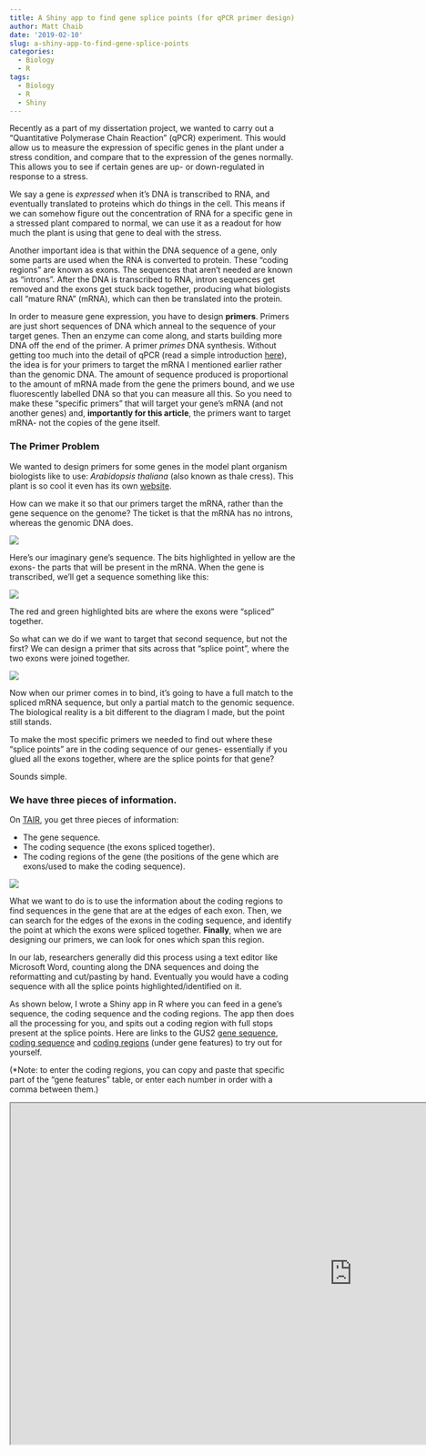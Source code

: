 ```yaml
---
title: A Shiny app to find gene splice points (for qPCR primer design)
author: Matt Chaib
date: '2019-02-10'
slug: a-shiny-app-to-find-gene-splice-points
categories:
  - Biology
  - R
tags:
  - Biology
  - R
  - Shiny
---
```


Recently as a part of my dissertation project, we wanted to carry out a "Quantitative Polymerase Chain Reaction" (qPCR) experiment. This would allow us to measure the expression of specific genes in the plant under a stress condition, and compare that to the expression of the genes normally. This allows you to see if certain genes are up- or down-regulated in response to a stress. 

We say a gene is *expressed* when it's DNA is transcribed to RNA, and eventually translated to proteins which do things in the cell. This means if we can somehow figure out the concentration of RNA for a specific gene in a stressed plant compared to normal, we can use it as a readout for how much the plant is using that gene to deal with the stress.

Another important idea is that within the DNA sequence of a gene, only some parts are used when the RNA is converted to protein. These "coding regions" are known as exons. The sequences that aren't needed are known as "introns". After the DNA is transcribed to RNA, intron sequences get removed and the exons get stuck back together, producing what biologists call "mature RNA" (mRNA), which can then be translated into the protein.


In order to measure gene expression, you have to design **primers**. Primers are just short sequences of DNA which anneal to the sequence of your target genes. Then an enzyme can come along, and starts building more DNA off the end of the primer. A primer *primes* DNA synthesis. Without getting too much into the detail of qPCR (read a simple introduction [here](https://www.ncbi.nlm.nih.gov/probe/docs/techqpcr/)), the idea is for your primers to target the mRNA I mentioned earlier rather than the genomic DNA. The amount of sequence produced is proportional to the amount of mRNA made from the gene the primers bound, and we use fluorescently labelled DNA so that you can measure all this. So you need to make these "specific primers" that will target your gene's mRNA (and not another genes) and, **importantly for this article**, the primers want to target mRNA- not the copies of the gene itself.

### The Primer Problem

We wanted to design primers for some genes in the model plant organism biologists like to use: *Arabidopsis thaliana* (also known as thale cress). This plant is so cool it even has its own [website](https://www.arabidopsis.org/portals/education/aboutarabidopsis.jsp).

How can we make it so that our primers target the mRNA, rather than the gene sequence on the genome? The ticket is that the mRNA has no introns, whereas the genomic DNA does. 

![](/post/2019-02-10-a-shiny-app-to-find-gene-splice-points_files/rawseq.png)

Here's our imaginary gene's sequence. The bits highlighted in yellow are the exons- the parts that will be present in the mRNA. When the gene is transcribed, we'll get a sequence something like this:

![](/post/2019-02-10-a-shiny-app-to-find-gene-splice-points_files/spliceseq.png)

The red and green highlighted bits are where the exons were "spliced" together. 

So what can we do if we want to target that second sequence, but not the first? We can design a primer that sits across that "splice point", where the two exons were joined together. 

![](/post/2019-02-10-a-shiny-app-to-find-gene-splice-points_files/primermatch.png)

Now when our primer comes in to bind, it's going to have a full match to the spliced mRNA sequence, but only a partial match to the genomic sequence. The biological reality is a bit different to the diagram I made, but the point still stands. 

To make the most specific primers we needed to find out where these "splice points" are in the coding sequence of our genes- essentially if you glued all the exons together, where are the splice points for that gene? 

Sounds simple.

### We have three pieces of information.

On [TAIR](https://www.arabidopsis.org/), you get three pieces of information:

- The gene sequence.
- The coding sequence (the exons spliced together).
- The coding regions of the gene (the positions of the gene which are exons/used to make the coding sequence).

![](/post/2019-02-10-a-shiny-app-to-find-gene-splice-points_files/tair_info.png)

What we want to do is to use the information about the coding regions to find sequences in the gene that are at the edges of each exon. Then, we can search for the edges of the exons in the coding sequence, and identify the point at which the exons were spliced together. **Finally**, when we are designing our primers, we can look for ones which span this region. 

In our lab, researchers generally did this process using a text editor like Microsoft Word, counting along the DNA sequences and doing the reformatting and cut/pasting by hand. Eventually you would have a coding sequence with all the splice points highlighted/identified on it. 

As shown below, I wrote a Shiny app in R where you can feed in a gene's sequence, the coding sequence and the coding regions. The app then does all the processing for you, and spits out a coding region with full stops present at the splice points. Here are links to the GUS2 <a href="https://www.arabidopsis.org/servlets/TairObject?type=sequence&id=2002973848" target="_blank">gene sequence</a>, <a href="https://www.arabidopsis.org/servlets/TairObject?type=sequence&id=1000912356" target="_blank">coding sequence</a> and <a href="https://www.arabidopsis.org/servlets/TairObject?name=AT5G07830.1&type=gene" target="_blank">coding regions</a> (under gene features) to try out for yourself.

(*Note: to enter the coding regions, you can copy and paste that specific part of the "gene features" table, or enter each number in order with a comma between them.)


<iframe height="600" width="1200" src="https://mattc-apps.shinyapps.io/genesplice_app/"> </iframe>